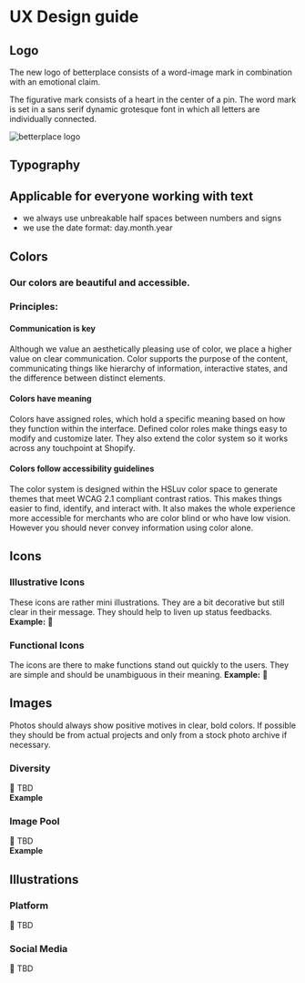 
<Meta title="Guides/UX Design guide" />

# UX Design guide

## Logo

The new logo of betterplace consists of a word-image mark in combination with an emotional claim.

The figurative mark consists of a heart in the center of a pin. The word mark is set in a sans serif dynamic grotesque font in which all letters are individually connected.

![betterplace logo](/bp-logo.svg)

## Typography

## Applicable for everyone working with text

- we always use unbreakable half spaces between numbers and signs
- we use the date format: day.month.year

## Colors

### Our colors are beautiful and accessible.

### Principles:

#### **Communication is key**

Although we value an aesthetically pleasing use of color, we place a higher value on clear communication. Color supports the purpose of the content, communicating things like hierarchy of information, interactive states, and the difference between distinct elements.

#### **Colors have meaning**

Colors have assigned roles, which hold a specific meaning based on how they function within the interface. Defined color roles make things easy to modify and customize later. They also extend the color system so it works across any touchpoint at Shopify.

#### **Colors follow accessibility guidelines**

The color system is designed within the HSLuv color space to generate themes that meet WCAG 2.1 compliant contrast ratios. This makes things easier to find, identify, and interact with. It also makes the whole experience more accessible for merchants who are color blind or who have low vision. However you should never convey information using color alone.

## Icons

### Illustrative Icons

These icons are rather mini illustrations. They are a bit decorative but still clear in their message. They should help to liven up status feedbacks.
**Example:** 🚧

### Functional Icons

The icons are there to make functions stand out quickly to the users. They are simple and should be unambiguous in their meaning.
**Example:** 🚧

## Images

Photos should always show positive motives in clear, bold colors. If possible they should be from actual projects and only from a stock photo archive if necessary.

### Diversity

🚧 TBD <br/> **Example**

### Image Pool

🚧 TBD <br/> **Example**

## Illustrations

### Platform

🚧 TBD

### Social Media

🚧 TBD
